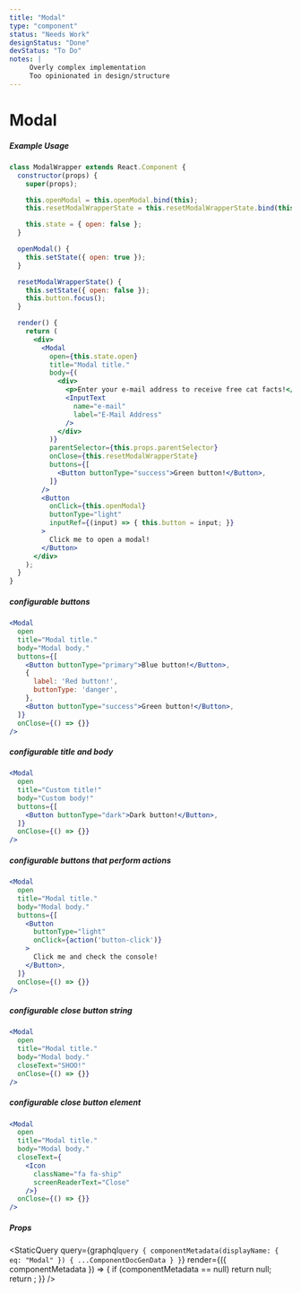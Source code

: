 ```yaml
---
title: "Modal"
type: "component"
status: "Needs Work"
designStatus: "Done"
devStatus: "To Do"
notes: |
     Overly complex implementation
     Too opinionated in design/structure
---
```




# Modal


##### Example Usage

```jsx
class ModalWrapper extends React.Component {
  constructor(props) {
    super(props);

    this.openModal = this.openModal.bind(this);
    this.resetModalWrapperState = this.resetModalWrapperState.bind(this);

    this.state = { open: false };
  }

  openModal() {
    this.setState({ open: true });
  }

  resetModalWrapperState() {
    this.setState({ open: false });
    this.button.focus();
  }

  render() {
    return (
      <div>
        <Modal
          open={this.state.open}
          title="Modal title."
          body={(
            <div>
              <p>Enter your e-mail address to receive free cat facts!</p>
              <InputText
                name="e-mail"
                label="E-Mail Address"
              />
            </div>
          )}
          parentSelector={this.props.parentSelector}
          onClose={this.resetModalWrapperState}
          buttons={[
            <Button buttonType="success">Green button!</Button>,
          ]}
        />
        <Button
          onClick={this.openModal}
          buttonType="light"
          inputRef={(input) => { this.button = input; }}
        >
          Click me to open a modal!
        </Button>
      </div>
    );
  }
}
```


##### configurable buttons

```jsx
<Modal
  open
  title="Modal title."
  body="Modal body."
  buttons={[
    <Button buttonType="primary">Blue button!</Button>,
    {
      label: 'Red button!',
      buttonType: 'danger',
    },
    <Button buttonType="success">Green button!</Button>,
  ]}
  onClose={() => {}}
/>
```


##### configurable title and body

```jsx
<Modal
  open
  title="Custom title!"
  body="Custom body!"
  buttons={[
    <Button buttonType="dark">Dark button!</Button>,
  ]}
  onClose={() => {}}
/>
```


##### configurable buttons that perform actions

```jsx
<Modal
  open
  title="Modal title."
  body="Modal body."
  buttons={[
    <Button
      buttonType="light"
      onClick={action('button-click')}
    >
      Click me and check the console!
    </Button>,
  ]}
  onClose={() => {}}
/>
```


##### configurable close button string

```jsx
<Modal
  open
  title="Modal title."
  body="Modal body."
  closeText="SHOO!"
  onClose={() => {}}
/>
```


##### configurable close button element

```jsx
<Modal
  open
  title="Modal title."
  body="Modal body."
  closeText={
    <Icon
      className="fa fa-ship"
      screenReaderText="Close"
    />}
  onClose={() => {}}
/>
```

##### Props

<StaticQuery
  query={graphql`query {
    componentMetadata(displayName: { eq: "Modal" }) { ...ComponentDocGenData }
  }`}
  render={({ componentMetadata }) => {
    if (componentMetadata == null) return null;
    return <PropsTable propMetaData={componentMetadata.props} />;
  }}
/>
